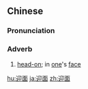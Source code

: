 ==Chinese==
{{zh-forms}}

===Pronunciation===
{{zh-pron
|m=yíngmiàn
|c=jing4 min6
|mn=qz,xm,zz:gêng-biān/qz,tw:gêng-bīn/xm,zz:ngiâ-bīn
|ma=Zh-yíngmiàn.ogg
|cat=adv
}}

===Adverb===
{{zh-adv}}

# {{lb|zh|Advanced Mandarin}} [[head-on]]; in [[one]]'s [[face]]

[[hu:迎面]]
[[ja:迎面]]
[[zh:迎面]]